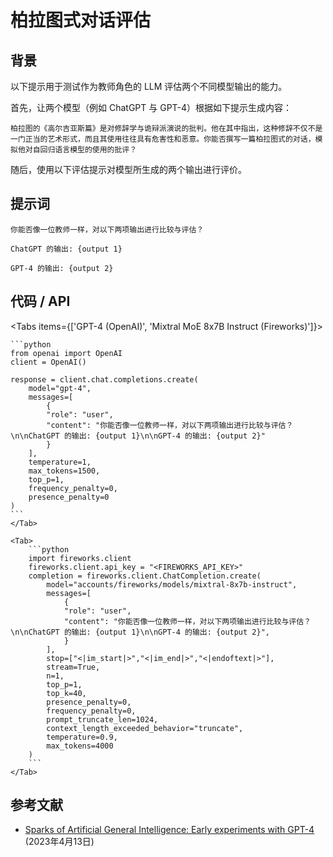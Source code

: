 # 柏拉图式对话评估


## 背景
以下提示用于测试作为教师角色的 LLM 评估两个不同模型输出的能力。

首先，让两个模型（例如 ChatGPT 与 GPT-4）根据如下提示生成内容：

```
柏拉图的《高尔吉亚斯篇》是对修辞学与诡辩派演说的批判。他在其中指出，这种修辞不仅不是一门正当的艺术形式，而且其使用往往具有危害性和恶意。你能否撰写一篇柏拉图式的对话，模拟他对自回归语言模型的使用的批评？
```

随后，使用以下评估提示对模型所生成的两个输出进行评价。

## 提示词
```
你能否像一位教师一样，对以下两项输出进行比较与评估？

ChatGPT 的输出: {output 1}

GPT-4 的输出: {output 2}
```

## 代码 / API

<Tabs items={['GPT-4 (OpenAI)', 'Mixtral MoE 8x7B Instruct (Fireworks)']}>
    <Tab>
  
    ```python
    from openai import OpenAI
    client = OpenAI()

    response = client.chat.completions.create(
        model="gpt-4",
        messages=[
            {
            "role": "user",
            "content": "你能否像一位教师一样，对以下两项输出进行比较与评估？\n\nChatGPT 的输出: {output 1}\n\nGPT-4 的输出: {output 2}"
            }
        ],
        temperature=1,
        max_tokens=1500,
        top_p=1,
        frequency_penalty=0,
        presence_penalty=0
    )
    ```
    </Tab>

    <Tab>
        ```python
        import fireworks.client
        fireworks.client.api_key = "<FIREWORKS_API_KEY>"
        completion = fireworks.client.ChatCompletion.create(
            model="accounts/fireworks/models/mixtral-8x7b-instruct",
            messages=[
                {
                "role": "user",
                "content": "你能否像一位教师一样，对以下两项输出进行比较与评估？\n\nChatGPT 的输出: {output 1}\n\nGPT-4 的输出: {output 2}",
                }
            ],
            stop=["<|im_start|>","<|im_end|>","<|endoftext|>"],
            stream=True,
            n=1,
            top_p=1,
            top_k=40,
            presence_penalty=0,
            frequency_penalty=0,
            prompt_truncate_len=1024,
            context_length_exceeded_behavior="truncate",
            temperature=0.9,
            max_tokens=4000
        )
        ```
    </Tab>


</Tabs>

## 参考文献
- [Sparks of Artificial General Intelligence: Early experiments with GPT-4](https://arxiv.org/abs/2303.12712) (2023年4月13日)